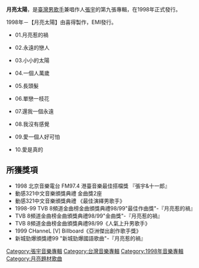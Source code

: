 {{Unreferenced|time=2022-05-28T04:06:33+00:00}}
{{Album infobox | 
|  Name          = 月亮太陽
|  Type          = [[專輯|專輯]]
|  Artist        = [[張宇|張宇]]
|  Cover         = 
|  Recorded      =
|  Background    = 
|  Released      = 1998年
|  Genre         = 國語流行
|  Label         = [[科藝百代|科藝百代]]
|  Number        = 
|  Length        =
|  Producer      = 
|  Reviews       =
|  Last album    = [[單戀|單戀]] <br /> (1998年)
|  This album    = '''月亮太陽'''<br /> (1998年)
|  Next album    = [[雨一直下|雨一直下]]<br /> (1999年)
}}

'''月亮太陽'''，是[[臺灣|臺灣]][[男歌手|男歌手]]兼唱作人[[張宇|張宇]]的第九張專輯，在1998年正式發行。

1998年－【月亮太陽】由喜得製作，EMI發行。
*01.月亮惹的禍   
   
*02.永遠的戀人   
   
*03.小小的太陽   
   
*04.一個人萬歲   
   
*05.長頭髮   
   
*06.單戀一枝花   
   
*07.還我一個永遠   
   
*08.我沒有感覺   
   
*09.愛一個人好可怕   
   
*10.愛是真的   

==所獲獎項==
*1998 北京音樂電台 FM97.4 港臺音樂最佳搭檔獎 『張宇&十一郎』
*動感321中文音樂頒獎典禮 金曲獎2座
*動感321中文音樂頒獎典禮 《最佳演繹男歌手》
*1998-99 TVB 8頻道金曲榜金曲頒獎典禮98/99"最佳作曲獎"-『月亮惹的禍』
*TVB 8頻道金曲榜金曲頒獎典禮98/99"金曲獎"-『月亮惹的禍』
*TVB 8頻道金曲榜金曲頒獎典禮98/99《人氣上升男歌手》
*1999 CHanneL [V] Billboard《亞洲傑出創作歌手獎》
*新城勁爆頒獎禮99 "新城勁爆國語歌曲"-『月亮惹的禍』
  
[[Category:張宇音樂專輯|Category:張宇音樂專輯]]

[[Category:台灣音樂專輯|Category:台灣音樂專輯]]
[[Category:1998年音樂專輯|Category:1998年音樂專輯]]
[[Category:月亮題材歌曲|Category:月亮題材歌曲]]